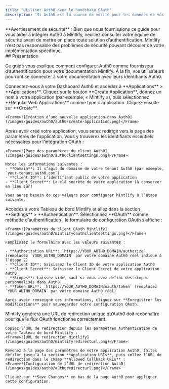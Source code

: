 ```yaml
---
title: "Utiliser Auth0 avec le handshake OAuth"
description: "Si Auth0 est la source de vérité pour les données de vos utilisateurs, vous pouvez configurer Mintlify en tant qu’application cliente OAuth pour authentifier vos utilisateurs."
---
```


<Note>
  **Avertissement de sécurité** : Bien que nous fournissions ce guide pour vous aider à intégrer Auth0 à Mintlify, veuillez consulter votre équipe de sécurité avant de mettre en place toute solution d’authentification. Mintlify n’est pas responsable des problèmes de sécurité pouvant découler de votre implémentation spécifique.
</Note>

<div id="overview">
  ## Présentation
</div>

Ce guide vous explique comment configurer Auth0 comme fournisseur d’authentification pour votre documentation Mintlify. À la fin, vos utilisateurs pourront se connecter à votre documentation avec leurs identifiants Auth0.

<Steps>
  <Step title="Create a Regular Web Application in Auth0">
    Connectez-vous à votre Dashboard Auth0 et accédez à **Applications** > **Applications**. Cliquez sur le bouton **Create Application**, donnez un nom à votre application (par exemple, « Mintlify »), puis sélectionnez **Regular Web Applications** comme type d’application. Cliquez ensuite sur **Create**.
    
    <Frame>![Création d’une nouvelle application dans Auth0](/images/guides/auth0/auth0-create-application.png)</Frame>
  </Step>
  <Step title="Get client information">
    Après avoir créé votre application, vous serez redirigé vers la page des paramètres de l’application. Vous y trouverez les identifiants essentiels nécessaires pour l’intégration OAuth :
    
    <Frame>![Page des paramètres du client Auth0](/images/guides/auth0/auth0clientsettings.png)</Frame>
    
    Notez les informations suivantes :
    - **Domain**: Il s’agit du domaine de votre tenant Auth0 (par exemple, `your-tenant.auth0.com`)
    - **Client ID**: L’identifiant public de votre application
    - **Client Secret**: La clé secrète de votre application (à conserver en lieu sûr)
    
    Vous aurez besoin de ces valeurs pour configurer Mintlify à l’étape suivante.
  </Step>
  <Step title="Setup Mintlify client">
    Accédez à votre Tableau de bord Mintlify et allez dans la section **Settings** > **Authentication**. Sélectionnez **OAuth** comme méthode d’authentification ; le formulaire de configuration OAuth s’affiche :
    
    <Frame>![Paramètres du client OAuth Mintlify](/images/guides/auth0/mintlifyoauthclientsettings.png)</Frame>
    
    Remplissez le formulaire avec les valeurs suivantes :
    
    - **Authorization URL**: `https://YOUR_AUTH0_DOMAIN/authorize` (remplacez `YOUR_AUTH0_DOMAIN` par votre domaine Auth0 réel indiqué à l’étape 2)
    - **Client ID**: Saisissez le Client ID de votre application Auth0
    - **Client Secret**: Saisissez le Client Secret de votre application Auth0
    - **Scopes**: Laissez vide, sauf si vous avez défini des scopes personnalisés dans Auth0
    - **Token URL**: `https://YOUR_AUTH0_DOMAIN/oauth/token` (remplacez `YOUR_AUTH0_DOMAIN` par votre domaine Auth0 réel)
    
    Après avoir renseigné ces informations, cliquez sur **Enregistrer les modifications** pour sauvegarder votre configuration OAuth.
  </Step>
  <Step title="Configure Callback URL">
    Mintlify générera une URL de redirection unique qu’Auth0 doit reconnaître pour que le flux OAuth fonctionne correctement.
    
    Copiez l’URL de redirection depuis les paramètres Authentication de votre Tableau de bord Mintlify :
    <Frame>![URL de redirection Mintlify](/images/guides/auth0/mintlifyredirecturl.png)</Frame>
    
    Revenez à la page des paramètres de votre application Auth0, faites défiler jusqu’à la section **Application URIs**, puis collez l’URL de redirection dans le champ **Allowed Callback URLs** :
    <Frame>![Configuration de l’URL de redirection Auth0](/images/guides/auth0/auth0redirecturl.png)</Frame>
    
    Cliquez sur **Save Changes** en bas de la page Auth0 pour appliquer cette configuration.
  </Step>
</Steps>